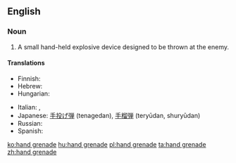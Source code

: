 {{wikipedia}}

==English==

===Noun===
{{en-noun|sg=[[hand]] [[grenade]]}}

# {{military}} A small hand-held explosive device designed to be thrown at the enemy.

====Translations====
{{top}}
* Finnish: {{t-|fi|käsikranaatti}}
* Hebrew: {{he-translation|רמון יד|rimon yad}}
* Hungarian: {{t+|hu|kézigránát}}
{{mid}}
* Italian: {{t-|it|granata|f}}, {{t-|it|bomba a mano|f}}
* Japanese: [[手投げ弾]] (tenagedan), [[手榴弾]] (teryūdan, shuryūdan)
* Russian: {{t+|ru|граната|f|tr=granáta|sc=Cyrl}}
* Spanish: {{t+|es|granada de mano|f}}
{{bottom}}

[[ko:hand grenade]]
[[hu:hand grenade]]
[[pl:hand grenade]]
[[ta:hand grenade]]
[[zh:hand grenade]]